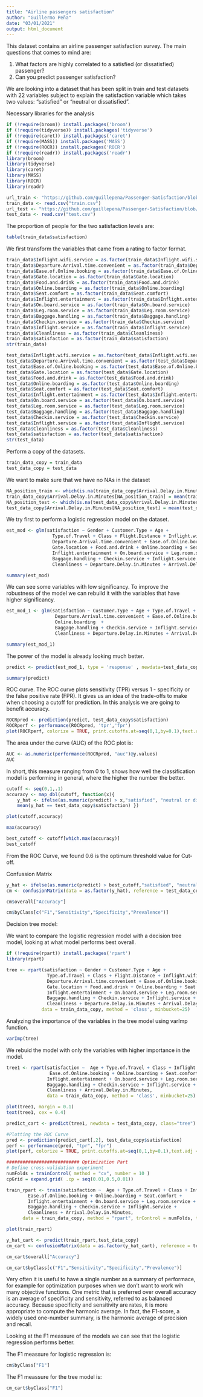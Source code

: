 ```yaml
---
title: "Airline passengers satisfaction"
author: "Guillermo Peña"
date: "03/01/2021"
output: html_document
---
```


This dataset contains an airline passenger satisfaction survey. The main questions that comes to mind are:

1. What factors are highly correlated to a satisfied (or dissatisfied) passenger?
2. Can you predict passenger satisfaction?

We are looking into a dataset that has been split in train and test datasets with 22 variables subject to explain the satisfaction variable which takes two values: "satisfied" or "neutral or dissatisfied".


Necessary libraries for the analysis
```r
if (!require(broom)) install.packages('broom')
if (!require(tidyverse)) install.packages('tidyverse')
if (!require(caret)) install.packages('caret')
if (!require(MASS)) install.packages('MASS')
if (!require(ROCR)) install.packages('ROCR')
if (!require(readr)) install.packages('readr')
library(broom)
library(tidyverse)
library(caret)
library(MASS)
library(ROCR)
library(readr)
```


```r
url_train <- "https://github.com/guillepena/Passenger-Satisfaction/blob/master/train.csv"
train_data <- read.csv("train.csv")
url_test <- "https://github.com/guillepena/Passenger-Satisfaction/blob/master/test.csv"
test_data <- read.csv("test.csv")
```


The proportion of people for the two satisfaction levels are:

```r
table(train_data$satisfaction)
```

We first transform the variables that came from a rating to factor format.

```r
train_data$Inflight.wifi.service = as.factor(train_data$Inflight.wifi.service)
train_data$Departure.Arrival.time.convenient = as.factor(train_data$Departure.Arrival.time.convenient)
train_data$Ease.of.Online.booking = as.factor(train_data$Ease.of.Online.booking) 
train_data$Gate.location = as.factor(train_data$Gate.location)
train_data$Food.and.drink = as.factor(train_data$Food.and.drink)
train_data$Online.boarding = as.factor(train_data$Online.boarding)
train_data$Seat.comfort = as.factor(train_data$Seat.comfort)
train_data$Inflight.entertainment = as.factor(train_data$Inflight.entertainment)
train_data$On.board.service = as.factor(train_data$On.board.service)
train_data$Leg.room.service = as.factor(train_data$Leg.room.service)
train_data$Baggage.handling = as.factor(train_data$Baggage.handling)
train_data$Checkin.service = as.factor(train_data$Checkin.service)
train_data$Inflight.service = as.factor(train_data$Inflight.service)
train_data$Cleanliness = as.factor(train_data$Cleanliness)
train_data$satisfaction = as.factor(train_data$satisfaction)
str(train_data)
```

```r
test_data$Inflight.wifi.service = as.factor(test_data$Inflight.wifi.service)
test_data$Departure.Arrival.time.convenient = as.factor(test_data$Departure.Arrival.time.convenient)
test_data$Ease.of.Online.booking = as.factor(test_data$Ease.of.Online.booking) 
test_data$Gate.location = as.factor(test_data$Gate.location)
test_data$Food.and.drink = as.factor(test_data$Food.and.drink)
test_data$Online.boarding = as.factor(test_data$Online.boarding)
test_data$Seat.comfort = as.factor(test_data$Seat.comfort)
test_data$Inflight.entertainment = as.factor(test_data$Inflight.entertainment)
test_data$On.board.service = as.factor(test_data$On.board.service)
test_data$Leg.room.service = as.factor(test_data$Leg.room.service)
test_data$Baggage.handling = as.factor(test_data$Baggage.handling)
test_data$Checkin.service = as.factor(test_data$Checkin.service)
test_data$Inflight.service = as.factor(test_data$Inflight.service)
test_data$Cleanliness = as.factor(test_data$Cleanliness)
test_data$satisfaction = as.factor(test_data$satisfaction)
str(test_data)
```

Perform a copy of the datasets.
```r
train_data_copy = train_data
test_data_copy = test_data
```

We want to make sure that we have no NAs in the dataset
```r
NA_position_train <- which(is.na(train_data_copy$Arrival.Delay.in.Minutes))
train_data_copy$Arrival.Delay.in.Minutes[NA_position_train] = mean(train_data_copy$Arrival.Delay.in.Minutes, na.rm = TRUE)
NA_position_test <- which(is.na(test_data_copy$Arrival.Delay.in.Minutes))
test_data_copy$Arrival.Delay.in.Minutes[NA_position_test] = mean(test_data_copy$Arrival.Delay.in.Minutes, na.rm = TRUE)
```


We try first to perform a logistic regression model on the dataset.
```r
est_mod <- glm(satisfaction ~ Gender + Customer.Type + Age + 
                 Type.of.Travel + Class + Flight.Distance + Inflight.wifi.service + 
                 Departure.Arrival.time.convenient + Ease.of.Online.booking + 
                 Gate.location + Food.and.drink + Online.boarding + Seat.comfort +
                 Inflight.entertainment + On.board.service + Leg.room.service +
                 Baggage.handling + Checkin.service + Inflight.service +
                 Cleanliness + Departure.Delay.in.Minutes + Arrival.Delay.in.Minutes , data = train_data_copy, family = "binomial")

summary(est_mod)
```

We can see some variables with low significancy.
To improve the robustness of the model we can rebuild it with the variables that have higher significancy.

```r
est_mod_1 <- glm(satisfaction ~ Customer.Type + Age + Type.of.Travel + Class + 
                  Departure.Arrival.time.convenient + Ease.of.Online.booking + 
                  Online.boarding  +
                  Baggage.handling + Checkin.service + Inflight.service +
                  Cleanliness + Departure.Delay.in.Minutes + Arrival.Delay.in.Minutes , data = train_data_copy, family = "binomial")

summary(est_mod_1)
```

The power of the model is already looking much better.

```r
predict <- predict(est_mod_1, type = 'response' , newdata=test_data_copy)

summary(predict)
```


ROC curve.
The ROC curve plots sensitivity (TPR) versus 1 - specificity or the false positive rate (FPR).
It gives us an idea of the trade-offs to make when choosing a cutoff for prediction.
In this analysis we are going to benefit accuracy.

```r
ROCRpred <- prediction(predict, test_data_copy$satisfaction)
ROCRperf <- performance(ROCRpred, 'tpr','fpr')
plot(ROCRperf, colorize = TRUE, print.cutoffs.at=seq(0,1,by=0.1),text.adj = c(-0.2,1.7))
```


The area under the curve (AUC) of the ROC plot is:
```r
AUC <- as.numeric(performance(ROCRpred, "auc")@y.values)
AUC
```

In short, this measure ranging from 0 to 1, shows how well the classification model is performing in general, where the higher the number the better. 

```r
cutoff <- seq(0,1,.1)
accuracy <- map_dbl(cutoff, function(x){
    y_hat <- ifelse(as.numeric(predict) > x,"satisfied", "neutral or dissatisfied")
    mean(y_hat == test_data_copy$satisfaction) })

plot(cutoff,accuracy)

max(accuracy)

best_cutoff <- cutoff[which.max(accuracy)]
best_cutoff
```


From the ROC Curve, we found 0.6 is the optimum threshold value for Cut-off.

Confussion Matrix

```r
y_hat <- ifelse(as.numeric(predict) > best_cutoff,"satisfied", "neutral or dissatisfied")
cm <- confusionMatrix(data = as.factor(y_hat), reference = test_data_copy$satisfaction)

cm$overall["Accuracy"]

cm$byClass[c("F1","Sensitivity","Specificity","Prevalence")]

```


Decision tree model:

We want to compare the logistic regression model with a decision tree model, looking at what model performs best overall.
```r

if (!require(rpart)) install.packages('rpart')
library(rpart)
```

```r
tree <- rpart(satisfaction ~ Gender + Customer.Type + Age + 
               Type.of.Travel + Class + Flight.Distance + Inflight.wifi.service + 
               Departure.Arrival.time.convenient + Ease.of.Online.booking + 
               Gate.location + Food.and.drink + Online.boarding + Seat.comfort +
               Inflight.entertainment + On.board.service + Leg.room.service +
               Baggage.handling + Checkin.service + Inflight.service +
               Cleanliness + Departure.Delay.in.Minutes + Arrival.Delay.in.Minutes , 
             data = train_data_copy, method = 'class', minbucket=25)
```

Analyzing the importance of the variables in the tree model using varImp function.
```r
varImp(tree)
```

We rebuid the model with only the variables with higher importance in the model.

```r
tree1 <- rpart(satisfaction ~  Age + Type.of.Travel + Class + Inflight.wifi.service + 
                Ease.of.Online.booking + Online.boarding + Seat.comfort +
               Inflight.entertainment + On.board.service + Leg.room.service +
               Baggage.handling + Checkin.service + Inflight.service +
               Cleanliness + Arrival.Delay.in.Minutes,
               data = train_data_copy, method = 'class', minbucket=25)

plot(tree1, margin = 0.1)
text(tree1, cex = 0.4)
```

```r
predict_cart <- predict(tree1, newdata = test_data_copy, class="tree")
```

```r
#Plotting the ROC Curve
pred <- prediction(predict_cart[,2], test_data_copy$satisfaction)
perf <- performance(pred, "tpr", "fpr")
plot(perf, colorize = TRUE, print.cutoffs.at=seq(0,1,by=0.1),text.adj = c(-0.2,1.7))
```


```r
########################### Optimization Part
# Define cross-validation experiment
numFolds = trainControl( method = "cv", number = 10 )
cpGrid = expand.grid( .cp = seq(0.01,0.5,0.01))
```

```r
train_rpart <- train(satisfaction ~  Age + Type.of.Travel + Class + Inflight.wifi.service + 
        Ease.of.Online.booking + Online.boarding + Seat.comfort +
        Inflight.entertainment + On.board.service + Leg.room.service +
        Baggage.handling + Checkin.service + Inflight.service +
        Cleanliness + Arrival.Delay.in.Minutes, 
      data = train_data_copy, method = "rpart", trControl = numFolds, tuneGrid = cpGrid )

plot(train_rpart)
```


```r
y_hat_cart <- predict(train_rpart,test_data_copy)
cm_cart <- confusionMatrix(data = as.factor(y_hat_cart), reference = test_data_copy$satisfaction)

cm_cart$overall["Accuracy"]

cm_cart$byClass[c("F1","Sensitivity","Specificity","Prevalence")]
```

Very often it is useful to have a single number as a summary of performace, for example for optimization purposes when we don't want to work wih many objective functions. One metric that is preferred over overall accuracy is an average of specificity and sensitivity, referred to as balanced accuracy. Because specificity and sensitivity are rates, it is more appropriate to compute the harmonic average. In fact, the F1-score, a widely used one-number summary, is the harmonic average of precision and recall.

Looking at the F1 meassure of the models we can see that the logistic regression performs better.

The F1 meassure for logistic regression is:
```r
cm$byClass["F1"]
```
The F1 meassure for the tree model is:
```r
cm_cart$byClass["F1"]
```

